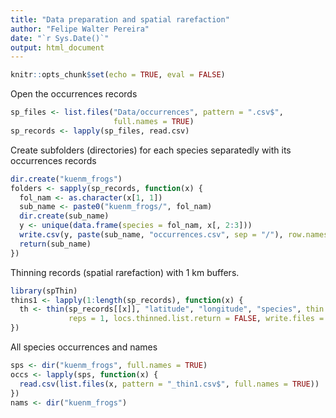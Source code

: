 ```yaml
---
title: "Data preparation and spatial rarefaction"
author: "Felipe Walter Pereira"
date: "`r Sys.Date()`"
output: html_document
---
```


```r
knitr::opts_chunk$set(echo = TRUE, eval = FALSE)
```

Open the occurrences records

```r
sp_files <- list.files("Data/occurrences", pattern = ".csv$",
                       full.names = TRUE)
sp_records <- lapply(sp_files, read.csv)
```

Create subfolders (directories) for each species separatedly with its occurrences records

```r
dir.create("kuenm_frogs")
folders <- sapply(sp_records, function(x) {
  fol_nam <- as.character(x[1, 1])
  sub_name <- paste0("kuenm_frogs/", fol_nam)
  dir.create(sub_name)
  y <- unique(data.frame(species = fol_nam, x[, 2:3]))
  write.csv(y, paste(sub_name, "occurrences.csv", sep = "/"), row.names = FALSE)
  return(sub_name)
})
```

Thinning records (spatial rarefaction) with 1 km buffers.

```r
library(spThin)
thins1 <- lapply(1:length(sp_records), function(x) {
  th <- thin(sp_records[[x]], "latitude", "longitude", "species", thin.par = 1,
             reps = 1, locs.thinned.list.return = FALSE, write.files = TRUE,  out.dir = paste0(folders[x]), out.base = "/thinned_occ")
})
```

All species occurrences and names

```r
sps <- dir("kuenm_frogs", full.names = TRUE)
occs <- lapply(sps, function(x) {
  read.csv(list.files(x, pattern = "_thin1.csv$", full.names = TRUE))
})
nams <- dir("kuenm_frogs")
```